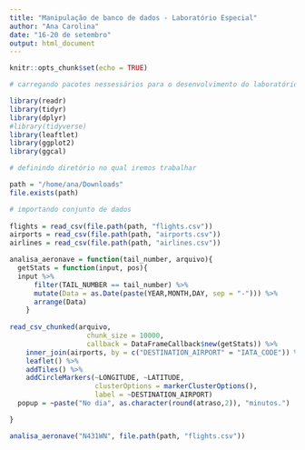 ```yaml
---
title: "Manipulação de banco de dados - Laboratório Especial"
author: "Ana Carolina"
date: "16-20 de setembro"
output: html_document
---
```


```r
knitr::opts_chunk$set(echo = TRUE)
```

```r
# carregando pacotes nessessários para o desenvolvimento do laboratório

library(readr)
library(tidyr)
library(dplyr)
#library(tidyverse)
library(leaftlet)
library(ggplot2)
library(ggcal)
```

```r
# definindo diretório no qual iremos trabalhar

path = "/home/ana/Downloads"
file.exists(path)
```

```r
# importando conjunto de dados 
 
flights = read_csv(file.path(path, "flights.csv"))
airports = read_csv(file.path(path, "airports.csv"))
airlines = read_csv(file.path(path, "airlines.csv"))
```

```r
analisa_aeronave = function(tail_number, arquivo){
  getStats = function(input, pos){
  input %>% 
      filter(TAIL_NUMBER == tail_number) %>% 
      mutate(Data = as.Date(paste(YEAR,MONTH,DAY, sep = "-"))) %>% 
      arrange(Data)
    }
  
read_csv_chunked(arquivo, 
                   chunk_size = 10000, 
                   callback = DataFrameCallback$new(getStats)) %>% 
    inner_join(airports, by = c("DESTINATION_AIRPORT" = "IATA_CODE")) %>%
    leaflet() %>% 
    addTiles() %>% 
    addCircleMarkers(~LONGITUDE, ~LATITUDE, 
                     clusterOptions = markerClusterOptions(), 
                     label = ~DESTINATION_AIRPORT)
  popup = ~paste("No dia", as.character(round(atraso,2)), "minutos.")

}

analisa_aeronave("N431WN", file.path(path, "flights.csv"))
```

